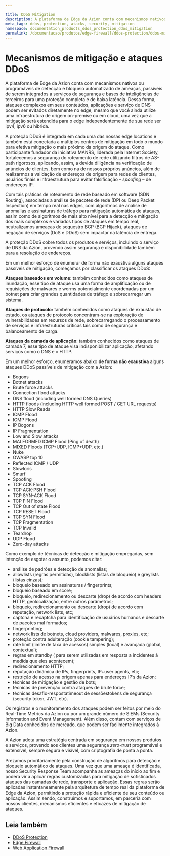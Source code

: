 ```yaml
---

title: DDoS Mitigation
description: A plataforma de Edge da Azion conta com mecanismos nativos ou programáveis de detecção e bloqueio automatizado de ameaças, passíveis de serem integrados a serviços de segurança e bases de inteligências de terceiros para uma proteção completa e de baixa latência.
meta_tags: ddos, protection, atacks, security, mitigation
namespace: documentation_products_ddos_protection_ddos_mitigation
permalink: /documentacao/produtos/edge-firewall/ddos-protection/ddos-mitigation/
---
```


# Mecanismos de mitigação e ataques DDoS

A plataforma de Edge da Azion conta com mecanismos nativos ou programáveis de detecção e bloqueio automatizado de ameaças, passíveis de serem integrados a serviços de segurança e bases de inteligências de terceiros para uma proteção completa e de baixa latência. Dessa forma, ataques complexos em seus conteúdos, aplicações e serviço de DNS podem ser evitados diretamente no edge, mesmo que você ainda utilize uma infraestrutura de origem on-premise ou em cloud, uma vez que a mitigação será estendida para o edge independentemente de sua rede ser ipv4, ipv6 ou híbrida.

A proteção DDoS é integrada em cada uma das nossas edge locations e também está conectada a múltiplos centros de mitigação em todo o mundo para efetiva mitigação o mais próximo da origem do ataque. Como participante fundador da iniciativa MANRS, liderada pela Internet Society, fortalecemos a segurança do roteamento de rede utilizando filtros de AS-path rigorosos, aplicando, assim, a devida diligência na verificação de anúncios de clientes, bem como na de nossos próprios anúncios, além de realizarmos a validação de endereços de origem para redes de clientes, usuários finais e infraestrutura para evitar falsificação – _spoofing_ – de endereços IP.

Com tais práticas de roteamento de rede baseado em software (SDN Routing), associadas a análise de pacotes de rede (DPI ou Deep Packet Inspection) em tempo real nas edges, com algoritmos de análise de anomalias e assinaturas de tráfego para mitigação automática de ataques, assim como de algoritmos de mais alto nível para a detecção e mitigação dos mais complexos e variados tipos de ataques em tempo real, neutralizamos ameaças de sequestro BGP (BGP Hijack), ataques de negação de serviços (DoS e DDoS) sem impactar na latência de entrega.

A proteção DDoS cobre todos os produtos e serviços, incluindo o serviço de DNS da Azion, provendo assim segurança e disponibilidade também para a resolução de endereços.

Em um melhor esforço de enumerar de forma não exaustiva alguns ataques passíveis de mitigação, começamos por classificar os ataques DDoS:

**Ataques baseados em volume**: também conhecidos como ataques de inundação, esse tipo de ataque usa uma forma de amplificação ou de requisições de malwares e worms potencialmente coordenadas por um botnet para criar grandes quantidades de tráfego e sobrecarregar um sistema.

**Ataques de protocolo:** também conhecidos como ataques de exaustão de estado, os ataques de protocolo concentram-se na exploração de vulnerabilidades em recursos de rede, sobrecarregando o processamento de serviços e infraestruturas críticas tais como de segurança e balanceamento de carga.

**Ataques da camada de aplicação**: também conhecidos como ataques de camada 7, esse tipo de ataque visa indisponibilizar aplicação, afetando serviços como o DNS e o HTTP.

Em um melhor esforço, enumeramos abaixo **de forma não exaustiva** alguns ataques DDoS passíveis de mitigação com a Azion:

* Bogons
* Botnet attacks
* Brute force attacks
* Connection flood attacks
* DNS flood (including well formed DNS Queries)
* HTTP floods (including HTTP well formed POST / GET URL requests)
* HTTP Slow Reads
* ICMP Flood
* IGMP Flood
* IP Bogons
* IP Fragmentation
* Low and Slow attacks
* MALFORMED ICMP Flood (Ping of death)
* MIXED Floods (TCP+UDP, ICMP+UDP, etc.)
* Nuke
* OWASP top 10
* Reflected ICMP / UDP
* Slowloris
* Smurf
* Spoofing
* TCP ACK Flood
* TCP ACK-PSH Flood
* TCP SYN-ACK Flood
* TCP FIN Flood
* TCP Out of state Flood
* TCP RESET Flood
* TCP SYN Flood
* TCP Fragmentation
* TCP Invalid
* Teardrop
* UDP Flood
* Zero-day attacks

Como exemplo de técnicas de detecção e mitigação empregadas, sem intenção de esgotar o assunto, podemos citar:

* análise de padrões e detecção de anomalias;
* allowlists (regras permitidas), blocklists (listas de bloqueio) e greylists (listas cinzas);
* bloqueio baseado em assinaturas / fingerprints;
* bloqueio baseado em score;
* bloqueio, redirecionamento ou descarte (drop) de acordo com headers HTTP, geolocalização, entre outros parâmetros;
* bloqueio, redirecionamento ou descarte (drop) de acordo com reputação, network lists, etc;
* captcha e recaptcha para identificação de usuários humanos e descarte de pacotes mal formados;
* fingerprinting;
* network lists de botnets, cloud providers, malwares, proxies, etc;
* proteção contra adulteração (cookie tampering);
* rate limit (limite de taxa de acessos) simples (local) e avançada (global, contextual);
* regras em standby ( para serem utilizadas em resposta a incidentes à medida que eles acontecem);
* redirecionamento HTTP;
* reputação dinâmica de IPs, fingerprints, IP+user agents, etc;
* restrição de acesso na origem apenas para endereços IP’s da Azion;
* técnicas de mitigação e gestão de bots;
* técnicas de prevenção contra ataques de brute force;
* técnicas desafio-respostatimeout de sessõestokens de segurança (security token, JWT, etc).

Os registros e o monitoramento dos ataques podem ser feitos por meio do Real-Time Metrics da Azion ou por um grande número de SIEMs (Security Information and Event Management). Além disso, contam com serviços de Big Data conhecidos de mercado, que podem ser facilmente integrados à Azion.

A Azion adota uma estratégia centrada em segurança em nossos produtos e serviços, provendo aos clientes uma segurança _zero-trust_ programável e extensível, sempre segura e visível, com criptografia de ponta a ponta.

Prezamos prioritariamente pela construção de algoritmos para detecção e bloqueio automático de ataques. Uma vez que uma ameaça é identificada, nosso Security Response Team acompanha as ameaças do início ao fim e poderá vir a aplicar regras customizadas para mitigação de sofisticados ataques das camadas de rede, transporte e aplicação. Essas regras serão aplicadas instantaneamente pela arquitetura de tempo real da plataforma de Edge da Azion, permitindo a proteção rápida e eficiente de seu conteúdo ou aplicação. Assim sendo, construímos e suportamos, em parceria com nossos clientes, mecanismos eficientes e eficazes de mitigação de ataques.

## Leia também

* [DDoS Protection](https://www.azion.com/pt-br/documentacao/produtos/edge-firewall/ddos-protection/)
* [Edge Firewall](https://www.azion.com/pt-br/documentacao/produtos/edge-firewall/)
* [Web Application Firewall](https://www.azion.com/pt-br/documentacao/produtos/edge-firewall/web-application-firewall/)


